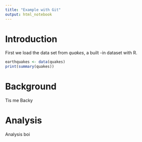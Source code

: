 ```yaml
---
title: "Example with Git"
output: html_notebook
---
```


# Introduction

First we load the data set from *quakes*, a built -in dataset with R.

```r
earthquakes <- data(quakes)
print(summary(quakes))
```

# Background

Tis me Backy

# Analysis

Analysis boi